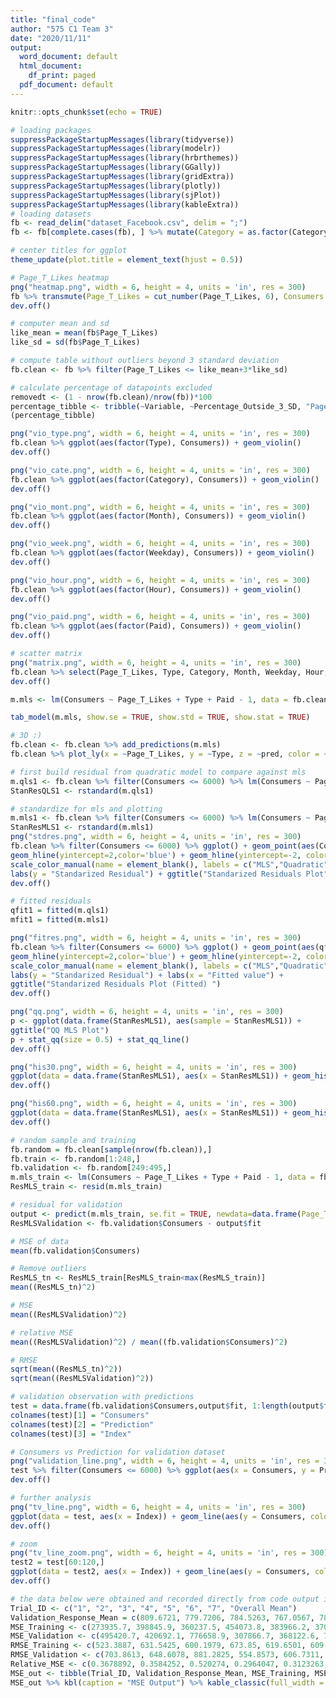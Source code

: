 ```yaml
---
title: "final_code"
author: "575 C1 Team 3"
date: "2020/11/11"
output:
  word_document: default
  html_document:
    df_print: paged
  pdf_document: default
---
```


```r
knitr::opts_chunk$set(echo = TRUE)
```

```r
# loading packages
suppressPackageStartupMessages(library(tidyverse))
suppressPackageStartupMessages(library(modelr))
suppressPackageStartupMessages(library(hrbrthemes))
suppressPackageStartupMessages(library(GGally))
suppressPackageStartupMessages(library(gridExtra))
suppressPackageStartupMessages(library(plotly))
suppressPackageStartupMessages(library(sjPlot))
suppressPackageStartupMessages(library(kableExtra))
# loading datasets
fb <- read_delim("dataset_Facebook.csv", delim = ";")
fb <- fb[complete.cases(fb), ] %>% mutate(Category = as.factor(Category), Paid = as.factor(Paid))

# center titles for ggplot
theme_update(plot.title = element_text(hjust = 0.5))
```

```r
# Page_T_Likes heatmap
png("heatmap.png", width = 6, height = 4, units = 'in', res = 300)
fb %>% transmute(Page_T_Likes = cut_number(Page_T_Likes, 6), Consumers = cut_number(Consumers, 6)) %>% count(Page_T_Likes, Consumers) %>% ggplot(aes(Page_T_Likes, Consumers)) + geom_tile(aes(fill = n)) + scale_x_discrete(labels = abbreviate) + scale_fill_viridis_c()
dev.off()

```

```r
# computer mean and sd
like_mean = mean(fb$Page_T_Likes)
like_sd = sd(fb$Page_T_Likes)

# compute table without outliers beyond 3 standard deviation
fb.clean <- fb %>% filter(Page_T_Likes <= like_mean+3*like_sd)

# calculate percentage of datapoints excluded 
removedt <- (1 - nrow(fb.clean)/nrow(fb))*100
percentage_tibble <- tribble(~Variable, ~Percentage_Outside_3_SD, "Page Total Likes", removedt)
(percentage_tibble)
```

```r
png("vio_type.png", width = 6, height = 4, units = 'in', res = 300)
fb.clean %>% ggplot(aes(factor(Type), Consumers)) + geom_violin()
dev.off()

png("vio_cate.png", width = 6, height = 4, units = 'in', res = 300)
fb.clean %>% ggplot(aes(factor(Category), Consumers)) + geom_violin()
dev.off()

png("vio_mont.png", width = 6, height = 4, units = 'in', res = 300)
fb.clean %>% ggplot(aes(factor(Month), Consumers)) + geom_violin()
dev.off()

png("vio_week.png", width = 6, height = 4, units = 'in', res = 300)
fb.clean %>% ggplot(aes(factor(Weekday), Consumers)) + geom_violin()
dev.off()

png("vio_hour.png", width = 6, height = 4, units = 'in', res = 300)
fb.clean %>% ggplot(aes(factor(Hour), Consumers)) + geom_violin()
dev.off()

png("vio_paid.png", width = 6, height = 4, units = 'in', res = 300)
fb.clean %>% ggplot(aes(factor(Paid), Consumers)) + geom_violin()
dev.off()
```

```r
# scatter matrix
png("matrix.png", width = 6, height = 4, units = 'in', res = 300)
fb.clean %>% select(Page_T_Likes, Type, Category, Month, Weekday, Hour, Paid, Consumers) %>% transmute(Page_Likes = Page_T_Likes, Type, Category, Month, Weekday, Hour, Paid, Consumers) %>% ggpairs(lower = list(continuous = wrap("points", alpha = 0.3, size=0.1, label = abbreviate)), upper = list(continuous = wrap("cor", size = 2))) + theme(axis.text.x = element_text(angle = 90, vjust = 0.5, hjust=1), strip.placement = "outside", text = element_text(size = 6))
dev.off()
```

```r
m.mls <- lm(Consumers ~ Page_T_Likes + Type + Paid - 1, data = fb.clean)
```

```r
tab_model(m.mls, show.se = TRUE, show.std = TRUE, show.stat = TRUE)
```

```r
# 3D :)
fb.clean <- fb.clean %>% add_predictions(m.mls)
fb.clean %>% plot_ly(x = ~Page_T_Likes, y = ~Type, z = ~pred, color = ~as.factor(Paid), colors = c('#BF382A', '#0C4B8E')) %>% add_markers(size = 5)
```

```r
# first build residual from quadratic model to compare against mls
m.qls1 <- fb.clean %>% filter(Consumers <= 6000) %>% lm(Consumers ~ Page_T_Likes + I(Page_T_Likes^2), .)
StanResQLS1 <- rstandard(m.qls1)

# standardize for mls and plotting
m.mls1 <- fb.clean %>% filter(Consumers <= 6000) %>% lm(Consumers ~ Page_T_Likes + Type + Paid, .)
StanResMLS1 <- rstandard(m.mls1)
png("stdres.png", width = 6, height = 4, units = 'in', res = 300)
fb.clean %>% filter(Consumers <= 6000) %>% ggplot() + geom_point(aes(Consumers, StanResQLS1, color = "Quadratic"), size = 0.1) + geom_point(aes(Consumers, StanResMLS1, color = "MLS"), size = 0.1) +
geom_hline(yintercept=2,color='blue') + geom_hline(yintercept=-2, color='blue') +
scale_color_manual(name = element_blank(), labels = c("MLS","Quadratic"), values = c("red","blue")) +
labs(y = "Standarized Residual") + ggtitle("Standarized Residuals Plot")
dev.off()

# fitted residuals
qfit1 = fitted(m.qls1)
mfit1 = fitted(m.mls1)

png("fitres.png", width = 6, height = 4, units = 'in', res = 300)
fb.clean %>% filter(Consumers <= 6000) %>% ggplot() + geom_point(aes(qfit1, StanResQLS1, color = "Quadratic"), size = 0.1) + geom_point(aes(mfit1, StanResMLS1, color = "MLS"), size = 0.1) +
geom_hline(yintercept=2,color='blue') + geom_hline(yintercept=-2, color='blue') +
scale_color_manual(name = element_blank(), labels = c("MLS","Quadratic"), values = c("red","blue")) +
labs(y = "Standarized Residual") + labs(x = "Fitted value") +
ggtitle("Standarized Residuals Plot (Fitted) ")
dev.off()
```

```r
png("qq.png", width = 6, height = 4, units = 'in', res = 300)
p <- ggplot(data.frame(StanResMLS1), aes(sample = StanResMLS1)) +
ggtitle("QQ MLS Plot")
p + stat_qq(size = 0.5) + stat_qq_line()
dev.off()

png("his30.png", width = 6, height = 4, units = 'in', res = 300)
ggplot(data = data.frame(StanResMLS1), aes(x = StanResMLS1)) + geom_histogram(bins = 30) + labs(x = "Standardized Residuals") + ggtitle("Histogram MLS Plot 30 bin")
dev.off()

png("his60.png", width = 6, height = 4, units = 'in', res = 300)
ggplot(data = data.frame(StanResMLS1), aes(x = StanResMLS1)) + geom_histogram(bins = 60) + labs(x = "Standardized Residuals") + ggtitle("Histogram MLS Plot 60 bin")
dev.off()
```

```r
# random sample and training
fb.random = fb.clean[sample(nrow(fb.clean)),]
fb.train <- fb.random[1:248,]
fb.validation <- fb.random[249:495,]
m.mls_train <- lm(Consumers ~ Page_T_Likes + Type + Paid - 1, data = fb.train)
ResMLS_train <- resid(m.mls_train)
```

```r
# residual for validation
output <- predict(m.mls_train, se.fit = TRUE, newdata=data.frame(Page_T_Likes=fb.validation$Page_T_Likes, Type=fb.validation$Type, Paid=fb.validation$Paid))
ResMLSValidation <- fb.validation$Consumers - output$fit

# MSE of data
mean(fb.validation$Consumers)

# Remove outliers
ResMLS_tn <- ResMLS_train[ResMLS_train<max(ResMLS_train)]
mean((ResMLS_tn)^2)

# MSE
mean((ResMLSValidation)^2)

# relative MSE
mean((ResMLSValidation)^2) / mean((fb.validation$Consumers)^2)

# RMSE
sqrt(mean((ResMLS_tn)^2))
sqrt(mean((ResMLSValidation)^2))

# validation observation with predictions
test = data.frame(fb.validation$Consumers,output$fit, 1:length(output$fit));
colnames(test)[1] = "Consumers"
colnames(test)[2] = "Prediction"
colnames(test)[3] = "Index"

# Consumers vs Prediction for validation dataset
png("validation_line.png", width = 6, height = 4, units = 'in', res = 300)
test %>% filter(Consumers <= 6000) %>% ggplot(aes(x = Consumers, y = Prediction)) + geom_point() + geom_abline(intercept = 0, slope = 1) + ggtitle("Validation Consumers vs Prediction")
dev.off()

# further analysis
png("tv_line.png", width = 6, height = 4, units = 'in', res = 300)
ggplot(data = test, aes(x = Index)) + geom_line(aes(y = Consumers, color = "Consumers")) + geom_line(aes(y = Prediction, color="Prediction"), linetype="twodash") + scale_color_manual(name = element_blank(), labels = c("Consumers","Prediction"), values = c("darkred", "steelblue")) + labs(y = "") + ggtitle("Validation")
dev.off()

# zoom
png("tv_line_zoom.png", width = 6, height = 4, units = 'in', res = 300)
test2 = test[60:120,]
ggplot(data = test2, aes(x = Index)) + geom_line(aes(y = Consumers, color = "Consumers")) + geom_line(aes(y = Prediction, color="Prediction"), linetype="twodash") + scale_color_manual(name = element_blank(), labels = c("Consumers","Prediction"), values = c("darkred", "steelblue")) + labs(y = "") +ggtitle("Validation Zoom")
dev.off()
```

```r
# the data below were obtained and recorded directly from code output in the previous step
Trial_ID <- c("1", "2", "3", "4", "5", "6", "7", "Overall Mean")
Validation_Response_Mean = c(809.6721, 779.7206, 784.5263, 767.0567, 784.3522, 796.4777, 748.834, 781.5199)
MSE_Training <- c(273935.7, 398845.9, 360237.5, 454073.8, 383966.2, 370935.7, 375185, 373882.8)
MSE_Validation <- c(495420.7, 420692.1, 776658.9, 307866.7, 368122.6, 755248.4, 384575.2, 501226.4)
RMSE_Training <- c(523.3887, 631.5425, 600.1979, 673.85, 619.6501, 609.0449, 612.5235, 610.0282)
RMSE_Validation <- c(703.8613, 648.6078, 881.2825, 554.8573, 606.7311, 869.0503, 620.1413, 697.7902)
Relative_MSE <- c(0.3678892, 0.3584252, 0.520274, 0.2964047, 0.3123263, 0.4998025, 0.3414394, 0.385223)
MSE_out <- tibble(Trial_ID, Validation_Response_Mean, MSE_Training, MSE_Validation, RMSE_Training, RMSE_Validation, Relative_MSE)
MSE_out %>% kbl(caption = "MSE Output") %>% kable_classic(full_width = F, html_font = "Cambria")
```
